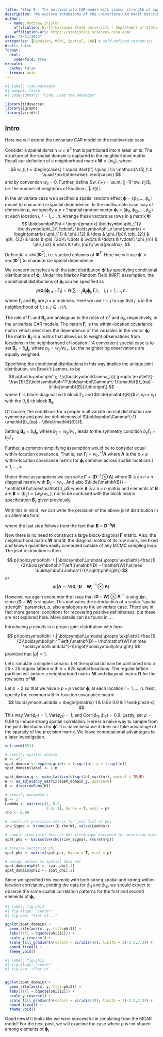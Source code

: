 ```yaml
---
title: "Step 9 - The multivariate CAR model with common strength of spatial correlation"
description: "We explore extensions of the univariate CAR model described in Hierarchical Modeling and Analysis for Spatial data."
author:
  - name: Matthew Shisler
    affiliation: North Carloina State University - Department of Statistics
    affiliation-url: https://statistics.sciences.ncsu.edu/ 
date: "2/11/2023"
categories: [Bayesian, MCMC, Spatial, CAR] # self-defined categories
draft: false 
format:
  html: 
    code-fold: true
execute: 
  cache: false
  freeze: auto
---
```



```r
#| label: load-packages
#| output: false
#| code-summary: "Code: Load the packages"

library(tidyverse)
library(igraph)
library(viridis)
```

## Intro

Here we will extend the univariate CAR model to the multivariate case. 

Consider a spatial domain $\mathcal{D} \in \mathbb{R}^2$ that is partitioned into $n$ areal units. The structure of the spatial domain is captured in the neighborhood matrix. Recall our definition of a neighborhood matrix $\mathbf{W} = \{w_{ij}\}$, where
$$
w_{ij} = 
\begin{cases}
1 \quad \text{if} \quad j \in \mathcal{N}(i),\\
0 \quad \text{otherwise}.
\end{cases}
$$
and by convention $w_{ii}=0$. Further, define $w_{i+} = \sum_{j=1}^pw_{ij}$, i.e. the number of neighbors of location $i$, $|\mathcal{N}(i)|$.

In the univariate case we specified a spatial random effect $\boldsymbol\phi = (\phi_1,\dots,\phi_n)$ meant to characterize spatial dependence. In the multivariate case, say of dimension $p$, we specify a $p \times 1$ spatial random vector $\boldsymbol\phi_i = (\phi_{i1}, \phi_{i2},\dots, \phi_{ip})$ at each location $i$, $i = 1,\dots,n$. Arrange these vectors as rows in a matrix $\boldsymbol\Phi$
$$
\boldsymbol\Phi = 
\begin{pmatrix}
\boldsymbol\phi_{1}\\
\boldsymbol\phi_2\\
\vdots\\
\boldsymbol\phi_n
\end{pmatrix}
=
\begin{pmatrix}
\phi_{11} & \phi_{12} & \dots & \phi_{1p}\\
\phi_{21} & \phi_{22} & \dots & \phi_{2p}\\
\vdots & \vdots & \ddots & \vdots\\
\phi_{n1} & \phi_{n2} & \dots & \phi_{np}\\
\end{pmatrix}.
$$

Define $\boldsymbol\phi' = \text{vec}(\boldsymbol\Phi^T)$, i.e. stacked columns of $\boldsymbol\Phi^T$. Here we will use $\boldsymbol\phi' = \text{vec}(\boldsymbol\Phi^T)$ to characterize spatial dependence.

We concern ourselves with the joint distribution $\boldsymbol\phi'$ by specifying conditional distributions of $\boldsymbol\phi_i$.
Under the Markov Random Field (MRF) assumption, the conditional distributions of $\boldsymbol\phi_i$ can be specified as
$$
p(\boldsymbol\phi_i|\boldsymbol\phi_{j\ne i}, \boldsymbol\Gamma_i) = N\left(\sum_{i \sim j} \mathbf{B}_{ij}\boldsymbol\phi_j, \boldsymbol\Gamma_i\right), \quad i,j = 1,\dots,n.
$$

where $\boldsymbol\Gamma_i$ and $\mathbf{B}_{ij}$ are $p \times p$ matrices. Here we use $i \sim j$ to say that $j$ is in the neighborhood of $i$, i.e. $j \in \mathcal{N}(i)$.

The role of $\boldsymbol\Gamma_i$ and $\mathbf{B}_{ij}$ are analogous to the roles of $\tau_i^2$ and $b_{ij}$, respectively, in the univariate CAR models. The matrix $\boldsymbol\Gamma_i$ is the within-location covariance matrix which describes the dependence of the variables in the vector $\boldsymbol\phi_i$. The matrix $\mathbf{B}_{ij}$ is a matrix that allows us to weight observations from locations in the neighborhood of location $i$. A convenient special case is to set $\mathbf{B}_{ij} = b_{ij}\mathbf{I}_p$ where $b_{ij} = w_{ij}/w_{i+}$, i.e. the neighboring observations are equally weighted.

Specifying the conditional distributions in this way implies the unique joint distribution, via Brook's Lemma, to be
$$
p(\boldsymbol\phi' \;| \;\{\boldsymbol\Gamma_i\}) \propto \exp\left\{-\frac{1}{2}\boldsymbol\phi^T\boldsymbol\Gamma^{-1}(\mathbf{I}_{np} - \tilde{\mathbf{B}})\phi\right\}
$$
where $\boldsymbol\Gamma$ is block-diagonal with block $\boldsymbol\Gamma_i$, and $\tilde{\mathbf{B}}$ is $np \times np$ with the $(i,j)$-th block $\mathbf{B}_{ij}$.

Of course, the conditions for a proper multivariate normal distribution are symmetry and positive definiteness of $\boldsymbol\Gamma^{-1}(\mathbf{I}_{np} - \tilde{\mathbf{B}})$. 

Setting $\mathbf{B}_{ij} = b_{ij}\mathbf{I}_p$ where $b_{ij} = w_{ij}/w_{i+}$ leads to the symmetry condition $b_{ij}\boldsymbol\Gamma_j = b_{ji}\boldsymbol\Gamma_i$. 

Further, a common simplifying assumption would be to consider equal within-location covariance. That is, set $\boldsymbol\Gamma_i = w_{i+}^{-1}\boldsymbol\Lambda$ where $\boldsymbol\Lambda$ is the $p \times p$ within-location covariance matrix for $\boldsymbol\phi_i$ common across spatial locations $i=1,\dots,n$.

Under these assumptions we can write $\boldsymbol\Gamma = (\mathbf{D}^{-1}\otimes\boldsymbol\Lambda)$ where $\mathbf{D}$ is an $n \times n$ diagonal matrix with $\mathbf{D}_{ii} = w_{i+}$. And also $\tilde{\mathbf{B}} = \mathbf{B}\otimes\mathbf{I}_p$ where $\mathbf{B}$ is a $n \times n$ matrix and elements of $\mathbf{B}$ are $\mathbf{B} = \{b_{ij}\} = \{w_{ij}/w_{i+}\}$, not to be confused with the block matrix specification $\mathbf{B}_{ij}$ given previously. 

With this in mind, we can write the precision of the above joint distribution in an alternate form,

\begin{align*}

\Gamma^{-1}(\mathbf{I}_{np} - \tilde{\mathbf{B}}) &= (\mathbf{D}^{-1} \otimes \boldsymbol\Lambda)^{-1}(\mathbf{I}_{np} - \mathbf{B}\otimes \mathbf{I}_p)\\
&= (\mathbf{D} \otimes \boldsymbol\Lambda^{-1})(\mathbf{I}_{np} - \mathbf{B}\otimes \mathbf{I}_p) & \text{Kronecker Prod - Inverse}\\
&= (\mathbf{D} \otimes \boldsymbol\Lambda^{-1}) - (\mathbf{D} \otimes \boldsymbol\Lambda^{-1})( \mathbf{B}\otimes \mathbf{I}_p) & \text{(Matrix Mult - distributive wrt matrix addition)}\\
&= (\mathbf{D} \otimes \boldsymbol\Lambda^{-1}) - (\mathbf{D}\mathbf{B}) \otimes (\boldsymbol\Lambda^{-1}\mathbf{I}_p) & \text{(Kronecker Prod - mixed-product property)}\\
&= (\mathbf{D} - \mathbf{D}\mathbf{B})\otimes\boldsymbol\Lambda^{-1} & \text{(Kronecker Prod - distributive wrt matrix addition)}\\
&= (\mathbf{D} - \mathbf{W}) \otimes \boldsymbol\Lambda^{-1}
\end{align*}

where the last step follows from the fact that $\mathbf{B} = \mathbf{D}^{-1}\mathbf{W}$. 

Now there is no need to construct a large block-diagonal $\boldsymbol\Gamma$ matrix. Also, the neighborhood matrix $\mathbf{W}$ and $\mathbf{D}$, the diagonal matrix of its row sums, are fixed and known quantities easily computed outside of any MCMC sampling loop. The joint distribution is then

$$
p(\boldsymbol\phi' \;| \boldsymbol\Lambda) \propto \exp\left\{-\frac{1}{2}\boldsymbol\phi^T\left((\mathbf{D} - \mathbf{W})\otimes \boldsymbol\Lambda^{-1}\right)\phi\right\}
$$
or 
$$
\boldsymbol\phi'|\boldsymbol\Lambda \sim N\left(\boldsymbol 0, (\mathbf{D} - \mathbf{W})^{-1} \otimes \boldsymbol\Lambda\right).
$$

However, we again encounter the issue that $(\mathbf{D} - \mathbf{W}) \otimes \boldsymbol\Lambda^{-1}$ is singular, since $(\mathbf{D} - \mathbf{W})$ is singular. This motivates the introduction of a scalar "spatial strength" parameter, $\rho$, also analogous to the univariate case. There are in fact more general conditions for recovering positive definiteness, but these are not explored here. More details can be found in. . .

Introducing $\rho$ results in a proper joint distribution with form

$$
p(\boldsymbol\phi' \;| \boldsymbol\Lambda) \propto \exp\left\{-\frac{1}{2}\boldsymbol\phi^T\left((\mathbf{D} - \rho\mathbf{W})\otimes \boldsymbol\Lambda^{-1}\right)\boldsymbol\phi\right\}
$$
provided that $|\rho|<1$.

Let's simulate a simple scenario. Let the spatial domain be paritioned into a $25 \times 25$ regular lattice with $n = 625$ spatial locations. The regular lattice partition will induce a neighborhood matrix $\mathbf{W}$ and diagonal matrix $\mathbf{D}$ for the row sums of $\mathbf{W}$. 

Let $p = 2$ so that we have a $p \times p$ vector $\boldsymbol\phi_i$ at each location $i = 1,\dots,n$. Next, specify the common within-location covariance matrix 
$$
\boldsymbol\Lambda =
\begin{pmatrix}
1 & 0.9\\
0.9 & 1 
\end{pmatrix}
$$
This way $\text{Var}(\phi_{i1}) = 1$, $\text{Var}(\phi_{i2}) = 1$, and $\text{Corr}(\phi_{i1}, \phi_{i2}) = 0.9$. Lastly, set $\rho = 0.99$ to induce strong spatial correlation. Here is a naive way to sample from the joint distribution for $\boldsymbol\phi'$. It is naive because it does not take advantage of the sparsity of the precision matrix. We leave computational advantages to a later investigation.

```r
set.seed(831)

# specify spatial domain
n <- 4^2
spat_domain <- expand.grid(x = 1:sqrt(n), y = 1:sqrt(n))
spat_domain$label <- 1:n

spat_domain_g <- make_lattice(c(sqrt(n),sqrt(n)), mutual = TRUE)
W <- as_adjacency_matrix(spat_domain_g, sparse=0)
D <- diag(rowSums(W))

# specify parameters
p <- 2
Lambda <- matrix(c(1, 0.9,
                   0.9, 1), byrow = T, ncol = p)
rho <- 0.99

# construct precision matrix for join dist of phi
inv_Sigma <- kronecker((D-rho*W), solve(Lambda))

# sample from joint dist of phi (technique borrowed for precision matrices)
spat_phi <- backsolve(chol(inv_Sigma), rnorm(n*p))

# inverse vectorize phi  
spat_phi <- matrix(spat_phi, byrow = T, ncol = p)

# assign values to spatial data set
spat_domain$phi1 <- spat_phi[,1]
spat_domain$phi2 <- spat_phi[,2]

```

Since we specified this example with both strong spatial and strong within-location correlation, plotting the data for $\phi_{i1}$ and $\phi_{i2}$, we should expect to observe the same spatial correlation patterns for the first and second elements of $\boldsymbol\phi_i$. 

```r
#| label: fig-phi1
#| fig-align: "center"
#| fig-cap: "Plot of..."

ggplot(spat_domain) +
  geom_tile(aes(x, y, fill=phi1)) +
  labs(fill = bquote(phi[i1])) +
  scale_y_reverse() +
  scale_fill_gradientn(colors = viridis(10), limits = c(-3.3,3.3)) +
  coord_fixed() + 
  theme_void()

```

```r
#| label: fig-phi2
#| fig-align: "center"
#| fig-cap: "Plot of ..."


ggplot(spat_domain) +
  geom_tile(aes(x, y, fill=phi2)) +
  labs(fill = bquote(phi[i2])) +
  scale_y_reverse() +
  scale_fill_gradientn(colors = viridis(10), limits = c(-3.3,3.3)) +
  coord_fixed() + 
  theme_void()
```

Good news! It looks like we were successful in simulating from the MCAR model! For the next post, we will examine the case where $\rho$ is not shared among elements of $\boldsymbol\phi_i$